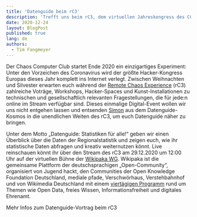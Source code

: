```yaml
---
title: 'Datenguide beim rC3'
description: 'Trefft uns beim rC3, dem virtuellen Jahreskongress des CCC'
date: 2020-12-24
layout: BlogPost
published: true
lang: de
authors:
  - Tim Fangmeyer
---
```



Der Chaos Computer Club startet Ende 2020 ein einzigartiges Experiment: Unter den Vorzeichen des Coronavirus wird der größte Hacker-Kongress Europas dieses Jahr komplett ins Internet verlegt. Zwischen Weihnachten und Silvester erwarten euch während der [Remote Chaos Experience](https://rc3.world/) (rC3) zahlreiche Voträge, Workshops, Hacker-Spaces und Kunst-Installationen zu technischen und gesellschaftlich relevanten Fragestellungen, die für jede:n online im Stream verfügbar sind. Dieses einmalige Digital-Event wollen wir uns nicht entgehen lassen und entsenden [Simon](https://twitter.com/sjockers) aus dem Datenguide-Kosmos in die unendlichen Weiten des rC3, um euch Datenguide näher zu bringen.

Unter dem Motto „Datenguide: Statistiken für alle!“ geben wir einen Überblick über die Daten der Regionalstatistik und zeigen euch, wie ihr statistische Daten abfragen und kreativ weiternutzen könnt. Live reinschauen könnt ihr über den Stream des rC3 am 29.12.2020 um 12:00 Uhr auf der virtuellen Bühne der [Wikipaka WG](https://jugendhackt.org/blog/wikipaka-wg-rc3/). Wikipaka ist die gemeinsame Plattform der deutschsprachigen „Open-Community“, organisiert von Jugend hackt, den Communities der Open Knowledge Foundation Deutschland, mediale pfade, Verschwörhaus, Verstehbahnhof und von Wikimedia Deutschland mit einem [viertägigen Programm](https://cfp.verschwoerhaus.de/rc3-2020/talk/) rund um Themen wie Open Data, freies Wissen, Informationsfreiheit und digitales Ehrenamt.

<ArrowLink href="https://cfp.verschwoerhaus.de/rc3-2020/talk/FVBUC3/">
  Mehr Infos zum Datenguide-Vortrag beim rC3
</ArrowLink>
